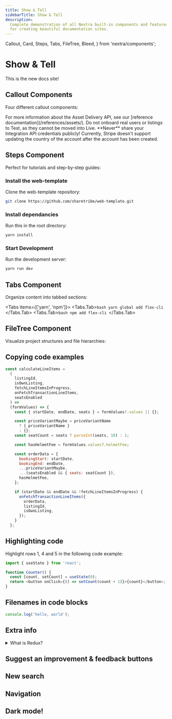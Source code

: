 ```yaml
---
title: Show & Tell
sidebarTitle: Show & Tell
description:
  Complete demonstration of all Nextra built-in components and features
  for creating beautiful documentation sites.
---
```


  Callout,
  Card,
  Steps,
  Tabs,
  FileTree,
  Bleed,
} from 'nextra/components';

# Show & Tell

This is the new docs site!

## Callout Components

Four different callout components:

<Callout type="info">
  For more information about the Asset Delivery API, see our [reference
  documentation](/references/assets/).
</Callout>

<Callout type="warning">
  Do not onboard real users or listings to Test, as they cannot be moved
  into Live.
</Callout>

<Callout type="error">
  **Never** share your Integration API credentials publicly!
</Callout>

<Callout>
  Currently, Stripe doesn't support updating the country of the account
  after the account has been created.
</Callout>

## Steps Component

Perfect for tutorials and step-by-step guides:

<Steps>

### Install the web-template

Clone the web-template repository:

```bash
git clone https://github.com/sharetribe/web-template.git
```

### Install dependancies

Run this in the root directory:

```bash
yarn install
```

### Start Development

Run the development server:

```bash
yarn run dev
```

</Steps>

## Tabs Component

Organize content into tabbed sections:

<Tabs items={['yarn', 'npm']}>
  <Tabs.Tab>```bash yarn global add flex-cli ```</Tabs.Tab>
  <Tabs.Tab>```bash npm add flex-cli ```</Tabs.Tab>
</Tabs>

## FileTree Component

Visualize project structures and file hierarchies:

<FileTree>
  <FileTree.Folder name="src" defaultOpen>
    <FileTree.Folder name="containers" defaultOpen>
      <FileTree.Folder name="EditListingPage" defaultOpen>
        <FileTree.Folder name="EditListingWizard" defaultOpen>
          <FileTree.Folder
            name="EditListingAvailabilityPanel"
            defaultOpen
          >
            <FileTree.Folder name="WeeklyCalendar" defaultOpen>
              <FileTree.File name="WeeklyCalendar.js" />
            </FileTree.Folder>
          </FileTree.Folder>
        </FileTree.Folder>
      </FileTree.Folder>
    </FileTree.Folder>
  </FileTree.Folder>
</FileTree>

## Copying code examples

```js
const calculateLineItems =
  (
    listingId,
    isOwnListing,
    fetchLineItemsInProgress,
    onFetchTransactionLineItems,
    seatsEnabled
  ) =>
  (formValues) => {
    const { startDate, endDate, seats } = formValues?.values || {};

    const priceVariantMaybe = priceVariantName
      ? { priceVariantName }
      : {};
    const seatCount = seats ? parseInt(seats, 10) : 1;

    const hasHelmetFee = formValues.values?.helmetFee;

    const orderData = {
      bookingStart: startDate,
      bookingEnd: endDate,
      ...priceVariantMaybe,
      ...(seatsEnabled && { seats: seatCount }),
      hasHelmetFee,
    };

    if (startDate && endDate && !fetchLineItemsInProgress) {
      onFetchTransactionLineItems({
        orderData,
        listingId,
        isOwnListing,
      });
    }
  };
```

## Highlighting code

Highlight rows 1, 4 and 5 in the following code example:

```js {1,4-5}
import { useState } from 'react';

function Counter() {
  const [count, setCount] = useState(0);
  return <button onClick={() => setCount(count + 1)}>{count}</button>;
}
```

## Filenames in code blocks

```js filename="example.js"
console.log('hello, world');
```

## Extra info

<details>
<summary>
What is Redux?
</summary>

The Sharetribe Web Template uses Redux to manage state. The app stores
some information so that it does not need to make API calls to fetch
information every time it needs to show something.

In addition, the template uses Redux for SDK and local API calls. This
means that containers or components themselves do not make SDK or API
calls, and instead they dispatch actions to Redux, and those actions
then call the SDK or API and handle the response. This means that those
actions can be called from several places in the application.

You can read more about Redux
[in their documentation](https://redux.js.org/).

</details>

## Suggest an improvement & feedback buttons

## New search

## Navigation

## Dark mode!
